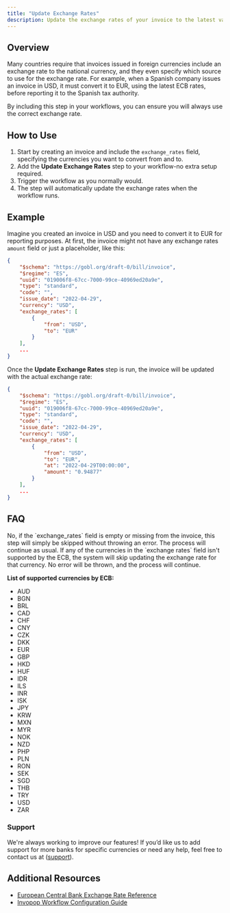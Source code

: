 ```yaml
---
title: "Update Exchange Rates"
description: Update the exchange rates of your invoice to the latest values published by the ECB.
---
```


## Overview
Many countries require that invoices issued in foreign currencies include an exchange rate to the national currency, and they even specify which source to use for the exchange rate. For example, when a Spanish company issues an invoice in USD, it must convert it to EUR, using the latest ECB rates, before reporting it to the Spanish tax authority.

By including this step in your workflows, you can ensure you will always use the correct exchange rate. 

## How to Use
1. Start by creating an invoice and include the `exchange_rates` field, specifying the currencies you want to convert from and to.
2. Add the **Update Exchange Rates** step to your workflow-no extra setup required.
3. Trigger the workflow as you normally would.
4. The step will automatically update the exchange rates when the workflow runs.

## Example
Imagine you created an invoice in USD and you need to convert it to EUR for reporting purposes. At first, the invoice might not have any exchange rates `amount` field or just a placeholder, like this:

```json 
{
    "$schema": "https://gobl.org/draft-0/bill/invoice",
    "$regime": "ES",
    "uuid": "019006f8-67cc-7000-99ce-40969ed20a9e",
    "type": "standard",
    "code": "",
    "issue_date": "2022-04-29",
    "currency": "USD",
    "exchange_rates": [
        {
            "from": "USD",
            "to": "EUR"
        }
    ],
    ...
}
```

Once the **Update Exchange Rates** step is run, the invoice will be updated with the actual exchange rate:

```json 
{
    "$schema": "https://gobl.org/draft-0/bill/invoice",
    "$regime": "ES",
    "uuid": "019006f8-67cc-7000-99ce-40969ed20a9e",
    "type": "standard",
    "code": "",
    "issue_date": "2022-04-29",
    "currency": "USD",
    "exchange_rates": [
        {
            "from": "USD",
            "to": "EUR",
            "at": "2022-04-29T00:00:00",
            "amount": "0.94877"
        }
    ],
    ...
}
```

## FAQ
<AccordionGroup>
<Accordion title="Will an invoice without the exchange rates field cause an error during this step?">
  No, if the `exchange_rates` field is empty or missing from the invoice, this step will simply be skipped without throwing an error. The process will continue as usual.
</Accordion>

<Accordion title="What happens if a currency in the exchange rates is not supported by the ECB?">
  If any of the currencies in the `exchange rates` field isn't supported by the ECB, the system will skip updating the exchange rate for that currency. No error will be thrown, and the process will continue.

**List of supported currencies by ECB:**
<ul>
  <li>AUD</li>
  <li>BGN</li>
  <li>BRL</li>
  <li>CAD</li>
  <li>CHF</li>
  <li>CNY</li>
  <li>CZK</li>
  <li>DKK</li>
  <li>EUR</li>
  <li>GBP</li>
  <li>HKD</li>
  <li>HUF</li>
  <li>IDR</li>
  <li>ILS</li>
  <li>INR</li>
  <li>ISK</li>
  <li>JPY</li>
  <li>KRW</li>
  <li>MXN</li>
  <li>MYR</li>
  <li>NOK</li>
  <li>NZD</li>
  <li>PHP</li>
  <li>PLN</li>
  <li>RON</li>
  <li>SEK</li>
  <li>SGD</li>
  <li>THB</li>
  <li>TRY</li>
  <li>USD</li>
  <li>ZAR</li>
</ul>

</Accordion>
</AccordionGroup>

### Support
We're always working to improve our features! If you’d like us to add support for more banks for specific currencies or need any help, feel free to contact us at ([support](email:support@invopop.com)).

## Additional Resources
- [European Central Bank Exchange Rate Reference](https://www.ecb.europa.eu/stats/policy_and_exchange_rates/euro_reference_exchange_rates/html/index.en.html)
- [Invopop Workflow Configuration Guide](https://docs.invopop.com/guides/workflows)